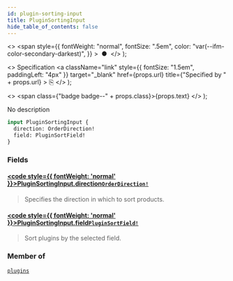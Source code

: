 ```yaml
---
id: plugin-sorting-input
title: PluginSortingInput
hide_table_of_contents: false
---
```


  <>
    <span
      style={{
        fontWeight: "normal",
        fontSize: ".5em",
        color: "var(--ifm-color-secondary-darkest)",
      }}
    >
      &nbsp;●&nbsp;
    </span>
  </>
);

  <>
    Specification
    <a
      className="link"
      style={{ fontSize: "1.5em", paddingLeft: "4px" }}
      target="\_blank"
      href={props.url}
      title={"Specified by " + props.url}
    >
      ⎘
    </a>
  </>
);

  <>
    <span class={"badge badge--" + props.class}>{props.text}</span>
  </>
);

No description

```graphql
input PluginSortingInput {
  direction: OrderDirection!
  field: PluginSortField!
}
```

### Fields

#### [<code style={{ fontWeight: 'normal' }}>PluginSortingInput.<b>direction</b></code>](#)<Bullet />[`OrderDirection!`](../../api-reference/enums/order-direction) <Badge class="secondary" text="non-null"/> <Badge class="secondary" text="enum"/>

> Specifies the direction in which to sort products.

#### [<code style={{ fontWeight: 'normal' }}>PluginSortingInput.<b>field</b></code>](#)<Bullet />[`PluginSortField!`](../../api-reference/enums/plugin-sort-field) <Badge class="secondary" text="non-null"/> <Badge class="secondary" text="enum"/>

> Sort plugins by the selected field.

### Member of

[`plugins`](../../api-reference/queries/plugins) <Badge class="secondary" text="query"/>

